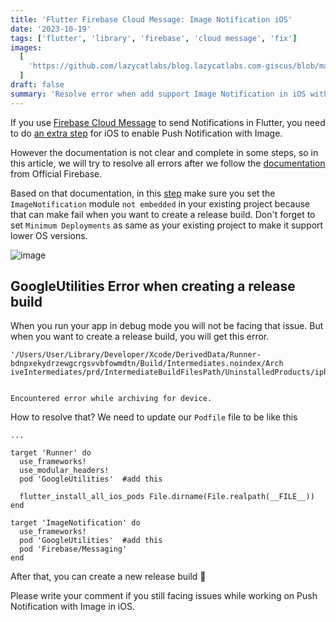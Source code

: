 ```yaml
---
title: 'Flutter Firebase Cloud Message: Image Notification iOS'
date: '2023-10-19'
tags: ['flutter', 'library', 'firebase', 'cloud message', 'fix']
images:
  [
    'https://github.com/lazycatlabs/blog.lazycatlabs.com-giscus/blob/main/blog-assets/seo-banner/flutter/flutter_error_image_notification.png?raw=true',
  ]
draft: false
summary: 'Resolve error when add support Image Notification in iOS with Firebase Cloud Message'
---
```


If you use [Firebase Cloud Message](https://pub.dev/packages/firebase_messaging) to send Notifications in Flutter, you need to do [an extra step](https://firebase.google.com/docs/cloud-messaging/flutter/receive#display_images_in_notifications_on_ios) for iOS to enable Push Notification with Image.

However the documentation is not clear and complete in some steps, so in this article, we will try to resolve all errors after we follow the [documentation](https://firebase.google.com/docs/cloud-messaging/flutter/receive#display_images_in_notifications_on_ios) from Official Firebase.

Based on that documentation, in this [step](https://firebase.google.com/docs/cloud-messaging/flutter/receive#step_3_-_use_the_extension_helper) make sure you set the `ImageNotification` module `not embedded` in your existing project because that can make fail when you want to create a release build. Don't forget to set `Minimum Deployments` as same as your existing project to make it support lower OS versions.

![image](https://github.com/lazycatlabs/blog.lazycatlabs.com-giscus/blob/main/blog-assets/ImageNotificationError.png?raw=true)

## GoogleUtilities Error when creating a release build

When you run your app in debug mode you will not be facing that issue.
But when you want to create a release build, you will get this error.

```
'/Users/User/Library/Developer/Xcode/DerivedData/Runner-bdnpxekydrzewgcrgsvvbfowmdtn/Build/Intermediates.noindex/Arch
iveIntermediates/prd/IntermediateBuildFilesPath/UninstalledProducts/iphoneos/GoogleUtilities.framework'


Encountered error while archiving for device.

```

How to resolve that?
We need to update our `Podfile` file to be like this

```
...

target 'Runner' do
  use_frameworks!
  use_modular_headers!
  pod 'GoogleUtilities'  #add this

  flutter_install_all_ios_pods File.dirname(File.realpath(__FILE__))
end

target 'ImageNotification' do
  use_frameworks!
  pod 'GoogleUtilities'  #add this
  pod 'Firebase/Messaging'
end
```

After that, you can create a new release build 🎉

Please write your comment if you still facing issues while working on Push Notification with Image in iOS.
